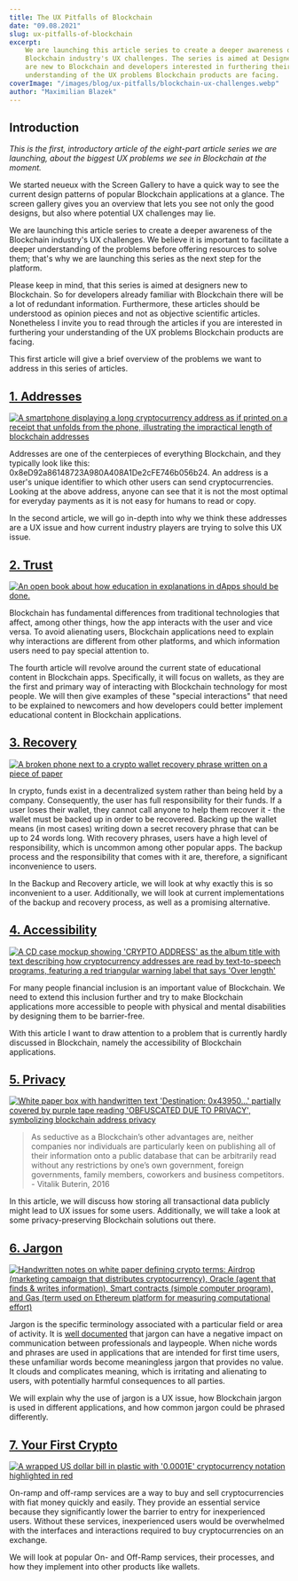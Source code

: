 ```yaml
---
title: The UX Pitfalls of Blockchain
date: "09.08.2021"
slug: ux-pitfalls-of-blockchain
excerpt:
    We are launching this article series to create a deeper awareness of the
    Blockchain industry's UX challenges. The series is aimed at Designers which
    are new to Blockchain and developers interested in furthering their
    understanding of the UX problems Blockchain products are facing.
coverImage: "/images/blog/ux-pitfalls/blockchain-ux-challenges.webp"
author: "Maximilian Blazek"
---
```


## Introduction

_This is the first, introductory article of the eight-part article series we are
launching, about the biggest UX problems we see in Blockchain at the moment._

We started neueux with the Screen Gallery to have a quick way to see the current
design patterns of popular Blockchain applications at a glance. The screen
gallery gives you an overview that lets you see not only the good designs, but
also where potential UX challenges may lie.

We are launching this article series to create a deeper awareness of the
Blockchain industry's UX challenges. We believe it is important to facilitate a
deeper understanding of the problems before offering resources to solve them;
that's why we are launching this series as the next step for the platform.

Please keep in mind, that this series is aimed at designers new to Blockchain.
So for developers already familiar with Blockchain there will be a lot of
redundant information. Furthermore, these articles should be understood as
opinion pieces and not as objective scientific articles. Nonetheless I invite you
to read through the articles if you are interested in furthering your
understanding of the UX problems Blockchain products are facing.

This first article will give a brief overview of the problems we want to address
in this series of articles.

<a href="/blog/addresses">
    <h2>1. Addresses</h2>
</a>

<a href="/blog/addresses">
    <img
        src="/images/blog/addresses/phone-crypto-address-receipt.webp"
        alt="A smartphone displaying a long cryptocurrency address as if printed on a receipt that unfolds from the phone, illustrating the impractical length of blockchain addresses"
    ></img>
</a>

Addresses are one of the centerpieces of everything Blockchain, and they
typically look like this: 0x8eD92a86148723A980A408A1De2cFE746b056b24. An address
is a user's unique identifier to which other users can send cryptocurrencies.
Looking at the above address, anyone can see that it is not the most optimal for
everyday payments as it is not easy for humans to read or copy.

In the second article, we will go in-depth into why we think these addresses are
a UX issue and how current industry players are trying to solve this UX issue.

<a href="/blog/trust">
    <h2>2. Trust</h2>
</a>

<a href="/blog/trust">
    <img src="/images/blog/trust/education-and-explanations.webp" alt="An open book about how education in explanations in dApps should be done."></img>

</a>

Blockchain has fundamental differences from traditional technologies that
affect, among other things, how the app interacts with the user and vice versa.
To avoid alienating users, Blockchain applications need to explain why
interactions are different from other platforms, and which information users
need to pay special attention to.

The fourth article will revolve around the current state of educational content
in Blockchain apps. Specifically, it will focus on wallets, as they are the
first and primary way of interacting with Blockchain technology for most people.
We will then give examples of these "special interactions" that need to be
explained to newcomers and how developers could better implement educational
content in Blockchain applications.

<a href="/blog/recovery">
    <h2>3. Recovery</h2>
</a>

<a href="/blog/recovery">
    <img
        src="/images/blog/recovery/broken-phone-wallet.webp"
        alt="A broken phone next to a crypto wallet recovery phrase written on a piece of paper"
    ></img>
</a>

In crypto, funds exist in a decentralized system rather than being held by a
company. Consequently, the user has full responsibility for their funds. If a
user loses their wallet, they cannot call anyone to help them recover it - the
wallet must be backed up in order to be recovered. Backing up the wallet means
(in most cases) writing down a secret recovery phrase that can be up to 24 words
long. With recovery phrases, users have a high level of responsibility, which is
uncommon among other popular apps. The backup process and the responsibility
that comes with it are, therefore, a significant inconvenience to users.

In the Backup and Recovery article, we will look at why exactly this is so
inconvenient to a user. Additionally, we will look at current implementations of
the backup and recovery process, as well as a promising alternative.

<a href="/blog/accessibility">
    <h2>4. Accessibility</h2>
</a>

<a href="/blog/accessibility">
    <img
        src="/images/blog/accessibility/crypto-address-cd-cover.webp"
        alt="A CD case mockup showing 'CRYPTO ADDRESS' as the album title with text describing how cryptocurrency addresses are read by text-to-speech programs, featuring a red triangular warning label that says 'Over length'"
    ></img>
</a>

For many people financial inclusion is an important value of Blockchain. We need
to extend this inclusion further and try to make Blockchain applications more
accessible to people with physical and mental disabilities by designing them to
be barrier-free.

With this article I want to draw attention to a problem that is currently hardly
discussed in Blockchain, namely the accessibility of Blockchain applications.

<a href="/blog/privacy">
    <h2>5. Privacy</h2>
</a>

<a href="/blog/privacy">
    <img
        src="/images/blog/privacy/privacy-masks-metaphor.webp"
        alt="White paper box with handwritten text 'Destination: 0x43950...' partially covered by purple tape reading 'OBFUSCATED DUE TO PRIVACY', symbolizing blockchain address privacy"
    ></img>
</a>

> As seductive as a Blockchain’s other advantages are, neither companies nor
> individuals are particularly keen on publishing all of their information onto
> a public database that can be arbitrarily read without any restrictions by
> one’s own government, foreign governments, family members, coworkers and
> business competitors. - Vitalik Buterin, 2016

In this article, we will discuss how storing all transactional data publicly
might lead to UX issues for some users. Additionally, we will take a look at
some privacy-preserving Blockchain solutions out there.

<a href="/blog/jargon">
    <h2>6. Jargon</h2>
</a>

<a href="/blog/jargon">
    <img
        src="/images/blog/jargon/jargon-word-cloud.webp"
        alt="Handwritten notes on white paper defining crypto terms: Airdrop (marketing campaign that distributes cryptocurrency), Oracle (agent that finds & writes information), Smart contracts (simple computer program), and Gas (term used on Ethereum platform for measuring computational effort)"
    ></img>
</a>

Jargon is the specific terminology associated with a particular field or area of
activity. It is [well documented](https://doi.org/10.2190%2FJ8JJ-4YD0-4R00-G5N0)
that jargon can have a negative impact on communication between professionals
and laypeople. When niche words and phrases are used in applications that are
intended for first time users, these unfamiliar words become meaningless jargon
that provides no value. It clouds and complicates meaning, which is irritating
and alienating to users, with potentially harmful consequences to all parties.

We will explain why the use of jargon is a UX issue, how Blockchain jargon is
used in different applications, and how common jargon could be phrased
differently.

<a href="/blog/first-crypto">
    <h2>7. Your First Crypto</h2>
</a>

<a href="/blog/first-crypto">
    <img
        src="/images/blog/first-crypto/wrapped-dollar-bill-crypto.webp"
        alt="A wrapped US dollar bill in plastic with '0.0001E' cryptocurrency notation highlighted in red"
    ></img>
</a>

On-ramp and off-ramp services are a way to buy and sell cryptocurrencies with
fiat money quickly and easily. They provide an essential service because they
significantly lower the barrier to entry for inexperienced users. Without these
services, inexperienced users would be overwhelmed with the interfaces and
interactions required to buy cryptocurrencies on an exchange.

We will look at popular On- and Off-Ramp services, their processes, and how they
implement into other products like wallets.
